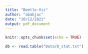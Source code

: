 ```yaml
---
title: "Beetle-Viz"
author: "ababjac"
date: "10/12/2021"
output: pdf_document
---
```


```r
knitr::opts_chunk$set(echo = TRUE)
```
```r
db <- read.table("Data/D_stat.txt")
```

